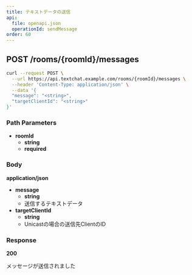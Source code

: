```yaml
---
title: テキストデータの送信
api:
  file: openapi.json
  operationId: sendMessage
order: 60
---
```


## **POST** /**rooms/\{roomId\}/messages**

```bash
curl --request POST \
  --url https://api.textchat.example.com/rooms/{roomId}/messages \
  --header 'Content-Type: application/json' \
  --data '{
  "message": "<string>",
  "targetClientId": "<string>"
}'
```

### **Path Parameters**

- **roomId**
    - **string**
    - **required**

### **Body**

**application/json**

- **message**
    - **string**
    - 送信するテキストデータ
- **targetClientId**
    - **string**
    - Unicastの場合の送信先ClientのID

### **Response**

**200**

メッセージが送信されました